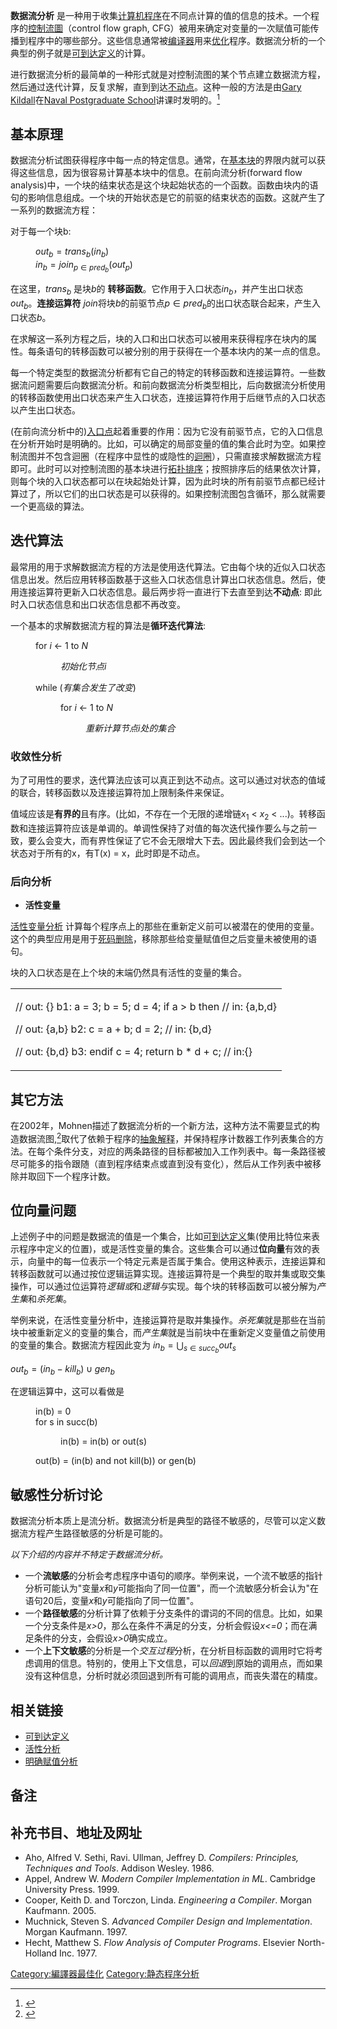 '''数据流分析''' 是一种用于收集[[计算机程序|计算机程序]]在不同点计算的值的信息的技术。一个程序的[[控制流圖|控制流圖]]（control flow graph, CFG）被用来确定对变量的一次赋值可能传播到程序中的哪些部分。这些信息通常被[[编译器|编译器]]用来[[优化|优化]]程序。数据流分析的一个典型的例子就是[[可到达定义|可到达定义]]的计算。

进行数据流分析的最简单的一种形式就是对控制流图的某个节点建立数据流方程，然后通过迭代计算，反复求解，直到到达[[不动点|不动点]]。这种一般的方法是由[[Gary_Kildall|Gary Kildall]]在[[Naval_Postgraduate_School|Naval Postgraduate School]]讲课时发明的。<ref>{{cite journal
|last=Kildall
|first=Gary
|date=1973
|title=A Unified Approach to Global Program Optimization
|journal=Proceedings of the 1st Annual ACM SIGACT-SIGPLAN Symposium on Principles of Programming Languages
|url=http://portal.acm.org/citation.cfm?id=512945&coll=portal&dl=ACM
|accessdate=2006-11-20
}}</ref>

== 基本原理 ==

数据流分析试图获得程序中每一点的特定信息。通常，在[[基本块|基本块]]的界限内就可以获得这些信息，因为很容易计算基本块中的信息。在前向流分析(forward flow analysis)中，一个块的结束状态是这个块起始状态的一个函数。函数由块内的语句的影响信息组成。一个块的开始状态是它的前驱的结束状态的函数。这就产生了一系列的数据流方程：

对于每一个块b:
: <math> out_b = trans_{b}(in_b) </math>
: <math> in_b = join_{p \in pred_b}(out_p) </math> 
在这里，<math> trans_b </math> 是块<math>b</math>的 '''转移函数'''。它作用于入口状态<math>in_b</math>，并产生出口状态<math>out_b</math>。'''连接运算符''' <math>join</math>将块<math>b</math>的前驱节点<math>p \in pred_b</math>的出口状态联合起来，产生入口状态<math>b</math>。 

在求解这一系列方程之后，块的入口和出口状态可以被用来获得程序在块内的属性。每条语句的转移函数可以被分别的用于获得在一个基本块内的某一点的信息。

每一个特定类型的数据流分析都有它自己的特定的转移函数和连接运算符。一些数据流问题需要后向数据流分析。和前向数据流分析类型相比，后向数据流分析使用的转移函数使用出口状态来产生入口状态，连接运算符作用于后继节点的入口状态以产生出口状态。

(在前向流分析中的)[[入口点|入口点]]起着重要的作用：因为它没有前驱节点，它的入口信息在分析开始时是明确的。比如，可以确定的局部变量的值的集合此时为空。如果控制流图并不包含迴圈（在程序中显性的或隐性的[[控制流程#迴圈|迴圈]]），只需直接求解数据流方程即可。此时可以对控制流图的基本块进行[[拓扑排序|拓扑排序]]；按照排序后的结果依次计算，则每个块的入口状态都可以在块起始处计算，因为此时块的所有前驱节点都已经计算过了，所以它们的出口状态是可以获得的。如果控制流图包含循环，那么就需要一个更高级的算法。

== 迭代算法 ==
最常用的用于求解数据流方程的方法是使用迭代算法。它由每个块的近似入口状态信息出发。然后应用转移函数基于这些入口状态信息计算出口状态信息。然后，使用连接运算符更新入口状态信息。最后两步将一直进行下去直至到达'''不动点''': 即此时入口状态信息和出口状态信息都不再改变。

一个基本的求解数据流方程的算法是'''循环迭代算法''': 
:for ''i'' ← 1 to ''N''
::''初始化节点i''
:while (''有集合发生了改变'')
::for ''i'' ← 1 to ''N''
:::''重新计算节点i处的集合''


=== 收敛性分析 ===
为了可用性的要求，迭代算法应该可以真正到达不动点。这可以通过对状态的值域的联合，转移函数以及连接运算符加上限制条件来保证。

值域应该是'''有界的 '''且有序。(比如，不存在一个无限的递增链<math>x_1</math> < <math>x_2</math> < ...)。转移函数和连接运算符应该是单调的。单调性保持了对值的每次迭代操作要么与之前一致，要么会变大，而有界性保证了它不会无限增大下去。因此最终我们会到达一个状态对于所有的x，有T(x) = x，此时即是不动点。

=== 后向分析===

* '''活性变量'''
[[活性分析|活性变量分析]] 计算每个程序点上的那些在重新定义前可以被潜在的使用的变量。这个的典型应用是用于[[死码删除|死码删除]]，移除那些给变量赋值但之后变量未被使用的语句。

块的入口状态是在上个块的末端仍然具有活性的变量的集合。

{|
|-----
|
// out: {}
b1: a = 3;
b = 5;
d = 4;
if a > b then
// in: {a,b,d}

// out: {a,b}
b2:    c = a + b;
d = 2;
// in: {b,d}

// out: {b,d}
b3: endif
c = 4;
return b * d + c;
// in:{}                    
|}

== 其它方法 ==

在2002年，Mohnen描述了数据流分析的一个新方法，这种方法不需要显式的构造数据流图,<ref>{{cite journal |last=Mohnen |first=Markus |year=2002 |title=A Graph-Free Approach to Data-Flow Analysis |journal=Lecture Notes in Computer Science |volume=2304 |pages=185–213 |url=http://www.springerlink.com/content/a57r0a6q999p15yc/ |accessdate=2008-12-02 |author= |archive-url=https://web.archive.org/web/20110102204122/http://www.springerlink.com/content/a57r0a6q999p15yc/ |archive-date=2011-01-02 |dead-url=yes }}</ref>取代了依赖于程序的[[抽象解释|抽象解释]]，并保持程序计数器工作列表集合的方法。在每个条件分支，对应的两条路径的目标都被加入工作列表中。每一条路径被尽可能多的指令跟随（直到程序结束点或直到没有变化），然后从工作列表中被移除并取回下一个程序计数。

== 位向量问题 ==

上述例子中的问题是数据流的值是一个集合，比如[[可到达定义|可到达定义]]集(使用比特位来表示程序中定义的位置)，或是活性变量的集合。这些集合可以通过'''位向量'''有效的表示，向量中的每一位表示一个特定元素是否属于集合。使用这种表示，连接运算和转移函数就可以通过按位逻辑运算实现。连接运算符是一个典型的取并集或取交集操作，可以通过位运算符''逻辑或''和''逻辑与''实现。每个块的转移函数可以被分解为''产生集''和''杀死集''。

举例来说，在活性变量分析中，连接运算符是取并集操作。''杀死集''就是那些在当前块中被重新定义的变量的集合，而''产生集''就是当前块中在重新定义变量值之前使用的变量的集合。数据流方程因此变为
<math> in_b = \bigcup_{s \in succ_b} out_s </math>

<math> out_b = (in_b - kill_b) \cup gen_b </math>

在逻辑运算中，这可以看做是

:in(b) = 0
:for s in succ(b)
::in(b) = in(b) or out(s)
:out(b) = (in(b) and not kill(b)) or gen(b)

== 敏感性分析讨论 ==

数据流分析本质上是流分析。数据流分析是典型的路径不敏感的，尽管可以定义数据流方程产生路径敏感的分析是可能的。

''以下介绍的内容并不特定于数据流分析。''

* 一个'''流敏感'''的分析会考虑程序中语句的顺序。举例来说，一个流不敏感的指针分析可能认为"变量''x''和''y''可能指向了同一位置"，而一个流敏感分析会认为"在语句20后，变量''x''和''y''可能指向了同一位置"。
* 一个'''路径敏感'''的分析计算了依赖于分支条件的谓词的不同的信息。比如，如果一个分支条件是''x>0''，那么在条件不满足的分支，分析会假设''x<=0''；而在满足条件的分支，会假设''x>0''确实成立。
* 一个'''上下文敏感'''的分析是一个''交互过程''分析，在分析目标函数的调用时它将考虑调用的信息。特别的，使用上下文信息，可以''回退''到原始的调用点，而如果没有这种信息，分析时就必须回退到所有可能的调用点，而丧失潜在的精度。

== 相关链接 ==

* [[可到达定义|可到达定义]]
* [[活性分析|活性分析]]
* [[明确赋值分析|明确赋值分析]]

==备注==
{{reflist}}

== 补充书目、地址及网址 ==
*Aho, Alfred V.  Sethi, Ravi.  Ullman, Jeffrey D.  ''Compilers: Principles, Techniques and Tools''.  Addison Wesley.  1986.
*Appel, Andrew W.  ''Modern Compiler Implementation in ML''.  Cambridge University Press.  1999.
*Cooper, Keith D. and Torczon, Linda.  ''Engineering a Compiler''.  Morgan Kaufmann.  2005.
*Muchnick, Steven S. ''Advanced Compiler Design and Implementation''.  Morgan Kaufmann.  1997.
*Hecht, Matthew S. ''Flow Analysis of Computer Programs''. Elsevier North-Holland Inc. 1977.
 

[[Category:編譯器最佳化|Category:編譯器最佳化]]
[[Category:静态程序分析|Category:静态程序分析]]
{{编译器优化}}